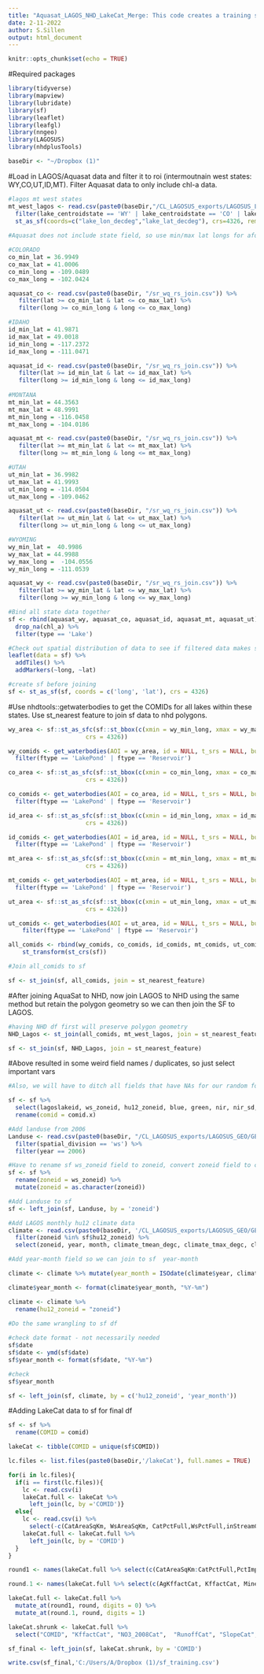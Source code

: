 ---
title: "Aquasat_LAGOS_NHD_LakeCat_Merge: This code creates a training set for prediction of chlorophyll-a and/or categorical predictions (i.e. oligotrophic/mesotrophic/eutrophic). Lake point data (i.e. Aquasat and LAGOS), that do not contain common identifiers, are merged to nhd lake polygons to prevent potential mistakes in spatial joining. This can occur due to clustered lakes and inconsistent lake points. The combined Aquasat/LAGOS/NHD file is merged to lakeCat data by the common identifier comid"
date: 2-11-2022
author: S.Sillen
output: html_document
---

```{r setup, include=FALSE}
knitr::opts_chunk$set(echo = TRUE)
```
#Required packages
```{r}
library(tidyverse)
library(mapview)
library(lubridate)
library(sf)
library(leaflet)
library(leafgl)
library(nngeo)
library(LAGOSUS)
library(nhdplusTools)

baseDir <- "~/Dropbox (1)"

```

#Load in LAGOS/Aquasat data and filter it to roi (intermoutnain west states: WY,CO,UT,ID,MT). Filter Aquasat data to only include chl-a data.
```{r}
#lagos mt west states
mt_west_lagos <- read.csv(paste0(baseDir,"/CL_LAGOSUS_exports/LAGOSUS_LOCUS/LOCUS_v1.0/lake_information.csv")) %>%
  filter(lake_centroidstate == 'WY' | lake_centroidstate == 'CO' | lake_centroidstate == 'ID' | lake_centroidstate == 'MT' | lake_centroidstate == 'UT') %>%
  st_as_sf(coords=c("lake_lon_decdeg","lake_lat_decdeg"), crs=4326, remove=FALSE)  
  
#Aquasat does not include state field, so use min/max lat longs for aforementioned states to filter lat long data. 

#COLORADO
co_min_lat = 36.9949
co_max_lat = 41.0006
co_min_long = -109.0489
co_max_long = -102.0424

aquasat_co <- read.csv(paste0(baseDir, "/sr_wq_rs_join.csv")) %>% 
   filter(lat >= co_min_lat & lat <= co_max_lat) %>% 
   filter(long >= co_min_long & long <= co_max_long) 

#IDAHO
id_min_lat = 41.9871
id_max_lat = 49.0018
id_min_long = -117.2372
id_max_long = -111.0471

aquasat_id <- read.csv(paste0(baseDir, "/sr_wq_rs_join.csv")) %>%
   filter(lat >= id_min_lat & lat <= id_max_lat) %>% 
   filter(long >= id_min_long & long <= id_max_long) 
   
#MONTANA
mt_min_lat = 44.3563
mt_max_lat = 48.9991
mt_min_long = -116.0458
mt_max_long = -104.0186

aquasat_mt <- read.csv(paste0(baseDir, "/sr_wq_rs_join.csv")) %>% 
   filter(lat >= mt_min_lat & lat <= mt_max_lat) %>% 
   filter(long >= mt_min_long & long <= mt_max_long) 

#UTAH
ut_min_lat = 36.9982
ut_max_lat = 41.9993
ut_min_long = -114.0504
ut_max_long = -109.0462

aquasat_ut <- read.csv(paste0(baseDir, "/sr_wq_rs_join.csv")) %>%
   filter(lat >= ut_min_lat & lat <= ut_max_lat) %>% 
   filter(long >= ut_min_long & long <= ut_max_long) 

#WYOMING
wy_min_lat =  40.9986
wy_max_lat = 44.9988
wy_max_long =  -104.0556
wy_min_long = -111.0539

aquasat_wy <- read.csv(paste0(baseDir, "/sr_wq_rs_join.csv")) %>%
   filter(lat >= wy_min_lat & lat <= wy_max_lat) %>% 
   filter(long >= wy_min_long & long <= wy_max_long) 

#Bind all state data together
sf <- rbind(aquasat_wy, aquasat_co, aquasat_id, aquasat_mt, aquasat_ut) %>%
  drop_na(chl_a) %>%
  filter(type == 'Lake') 

#Check out spatial distribution of data to see if filtered data makes sense
leaflet(data = sf) %>%
  addTiles() %>%
  addMarkers(~long, ~lat)

#create sf before joining
sf <- st_as_sf(sf, coords = c('long', 'lat'), crs = 4326)
```

#Use nhdtools::getwaterbodies to get the COMIDs for all lakes within these states. Use st_nearest feature to join sf data to nhd polygons.
```{r}
wy_area <- sf::st_as_sfc(sf::st_bbox(c(xmin = wy_min_long, xmax = wy_max_long, ymin = wy_min_lat, ymax = wy_max_lat),
                      crs = 4326))

wy_comids <- get_waterbodies(AOI = wy_area, id = NULL, t_srs = NULL, buffer = 0.5) %>%
  filter(ftype == 'LakePond' | ftype == 'Reservoir')

co_area <- sf::st_as_sfc(sf::st_bbox(c(xmin = co_min_long, xmax = co_max_long, ymin = co_min_lat, ymax = co_max_lat),
                      crs = 4326))

co_comids <- get_waterbodies(AOI = co_area, id = NULL, t_srs = NULL, buffer = 0.5) %>%
  filter(ftype == 'LakePond' | ftype == 'Reservoir')

id_area <- sf::st_as_sfc(sf::st_bbox(c(xmin = id_min_long, xmax = id_max_long, ymin = id_min_lat, ymax = id_max_lat),
                      crs = 4326))

id_comids <- get_waterbodies(AOI = id_area, id = NULL, t_srs = NULL, buffer = 0.5) %>%
  filter(ftype == 'LakePond' | ftype == 'Reservoir')

mt_area <- sf::st_as_sfc(sf::st_bbox(c(xmin = mt_min_long, xmax = mt_max_long, ymin = mt_min_lat, ymax = mt_max_lat),
                      crs = 4326))

mt_comids <- get_waterbodies(AOI = mt_area, id = NULL, t_srs = NULL, buffer = 0.5) %>%
  filter(ftype == 'LakePond' | ftype == 'Reservoir')

ut_area <- sf::st_as_sfc(sf::st_bbox(c(xmin = ut_min_long, xmax = ut_max_long, ymin = ut_min_lat, ymax = ut_max_lat),
                      crs = 4326))

ut_comids <- get_waterbodies(AOI = ut_area, id = NULL, t_srs = NULL, buffer = 0.5) %>%
    filter(ftype == 'LakePond' | ftype == 'Reservoir')

all_comids <- rbind(wy_comids, co_comids, id_comids, mt_comids, ut_comids) %>%
    st_transform(st_crs(sf))

#Join all_comids to sf

sf <- st_join(sf, all_comids, join = st_nearest_feature) 

```

#After joining AquaSat to NHD, now join LAGOS to NHD using the same method but retain the polygon geometry so we can then join the SF to LAGOS. 
```{r}
#having NHD df first will preserve polygon geometry
NHD_Lagos <- st_join(all_comids, mt_west_lagos, join = st_nearest_feature)

sf <- st_join(sf, NHD_Lagos, join = st_nearest_feature)

```


#Above resulted in some weird field names / duplicates, so just select important vars
```{r}

#Also, we will have to ditch all fields that have NAs for our random forest model. Going to have to ditch the lake names, and nhd data (depth, volume). We could also keep depth and drop na's after to see how well the model performs with less data but with depth included as a training feature. 

sf <- sf %>%
  select(lagoslakeid, ws_zoneid, hu12_zoneid, blue, green, nir, nir_sd, pixelCount,clouds, red, sat, swir1, swir2, date, chl_a, source, landsat_id, pwater, comid.x, lake_lat_decdeg, lake_lon_decdeg, lake_elevation_m) %>%
  rename(comid = comid.x)

#Add landuse from 2006
Landuse <- read.csv(paste0(baseDir, "/CL_LAGOSUS_exports/LAGOSUS_GEO/GEO_EXPORT_BETA_v1/zone_landuse1.csv")) %>%
  filter(spatial_division == 'ws') %>%
  filter(year == 2006) 

#Have to rename sf ws_zoneid field to zoneid, convert zoneid field to character because ws_zoneid is a character, necessary to join the two
sf <- sf %>%
  rename(zoneid = ws_zoneid) %>%
  mutate(zoneid = as.character(zoneid))

#Add Landuse to sf 
sf <- left_join(sf, Landuse, by = 'zoneid') 

#Add LAGOS monthly hu12 climate data
climate <- read.csv(paste0(baseDir, '/CL_LAGOSUS_exports/LAGOSUS_GEO/GEO_EXPORT_BETA_v1/zone_climate_monthly1.csv')) %>%
  filter(zoneid %in% sf$hu12_zoneid) %>%
  select(zoneid, year, month, climate_tmean_degc, climate_tmax_degc, climate_ppt_mm)

#Add year-month field so we can join to sf  year-month

climate <- climate %>% mutate(year_month = ISOdate(climate$year, climate$month, 1))

climate$year_month <- format(climate$year_month, "%Y-%m")

climate <- climate %>%
  rename(hu12_zoneid = "zoneid")
  
#Do the same wrangling to sf df

#check date format - not necessarily needed
sf$date
sf$date <- ymd(sf$date)
sf$year_month <- format(sf$date, "%Y-%m")

#check
sf$year_month

sf <- left_join(sf, climate, by = c('hu12_zoneid', 'year_month'))
```

#Adding LakeCat data to sf for final df
```{r}
sf <- sf %>%
  rename(COMID = comid)

lakeCat <- tibble(COMID = unique(sf$COMID))  

lc.files <- list.files(paste0(baseDir,'/lakeCat'), full.names = TRUE)

for(i in lc.files){
  if(i == first(lc.files)){
    lc <- read.csv(i)
    lakeCat.full <- lakeCat %>%
      left_join(lc, by ='COMID')}
  else{
    lc <- read.csv(i) %>%
      select(-c(CatAreaSqKm, WsAreaSqKm, CatPctFull,WsPctFull,inStreamCat))
    lakeCat.full <- lakeCat.full %>%
      left_join(lc, by = 'COMID')
  }
}

round1 <- names(lakeCat.full %>% select(c(CatAreaSqKm:CatPctFull,PctImp2006Cat, PctCarbResidCat:WetIndexCat)))

round.1 <- names(lakeCat.full %>% select(c(AgKffactCat, KffactCat, MineDensCat)))

lakeCat.full <- lakeCat.full %>%
  mutate_at(round1, round, digits = 0) %>%
  mutate_at(round.1, round, digits = 1)

lakeCat.shrunk <- lakeCat.full %>%
  select("COMID", "KffactCat", "NO3_2008Cat",  "RunoffCat", "SlopeCat", "WtDepCat", "WetIndexCat")

sf_final <- left_join(sf, lakeCat.shrunk, by = 'COMID')

write.csv(sf_final,'C:/Users/A/Dropbox (1)/sf_training.csv')
```
